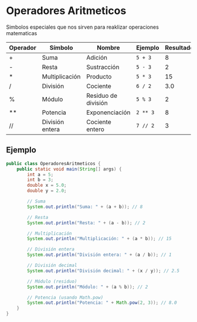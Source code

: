 # Operadores Aritmeticos

Simbolos especiales que nos sirven para reaklizar operaciones matematicas

| Operador | Símbolo         | Nombre              | Ejemplo  | Resultado |
| -------- | --------------- | ------------------- | -------- | --------- |
| +        | Suma            | Adición             | `5 + 3`  | 8         |
| -        | Resta           | Sustracción         | `5 - 3`  | 2         |
| \*       | Multiplicación  | Producto            | `5 * 3`  | 15        |
| /        | División        | Cociente            | `6 / 2`  | 3.0       |
| %        | Módulo          | Residuo de división | `5 % 3`  | 2         |
| \*\*     | Potencia        | Exponenciación      | `2 ** 3` | 8         |
| //       | División entera | Cociente entero     | `7 // 2` | 3         |

## Ejemplo

```java
public class OperadoresAritmeticos {
    public static void main(String[] args) {
        int a = 5;
        int b = 3;
        double x = 5.0;
        double y = 2.0;

        // Suma
        System.out.println("Suma: " + (a + b)); // 8

        // Resta
        System.out.println("Resta: " + (a - b)); // 2

        // Multiplicación
        System.out.println("Multiplicación: " + (a * b)); // 15

        // División entera
        System.out.println("División entera: " + (a / b)); // 1

        // División decimal
        System.out.println("División decimal: " + (x / y)); // 2.5

        // Módulo (residuo)
        System.out.println("Módulo: " + (a % b)); // 2

        // Potencia (usando Math.pow)
        System.out.println("Potencia: " + Math.pow(2, 3)); // 8.0
    }
}

```
